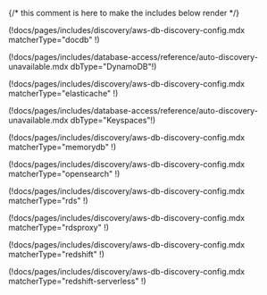 {/* this comment is here to make the includes below render */}

<Tabs dropdownView dropdownCaption="Database Type">
<TabItem label="DocumentDB">

(!docs/pages/includes/discovery/aws-db-discovery-config.mdx matcherType="docdb" !)

</TabItem>
<TabItem label="DynamoDB">

(!docs/pages/includes/database-access/reference/auto-discovery-unavailable.mdx dbType="DynamoDB"!)

</TabItem>
<TabItem label="ElastiCache Redis">

(!docs/pages/includes/discovery/aws-db-discovery-config.mdx matcherType="elasticache" !)

</TabItem>
<TabItem label="Keyspaces">

(!docs/pages/includes/database-access/reference/auto-discovery-unavailable.mdx dbType="Keyspaces"!)

</TabItem>
<TabItem label="MemoryDB">

(!docs/pages/includes/discovery/aws-db-discovery-config.mdx matcherType="memorydb" !)

</TabItem>
<TabItem label="Opensearch">

(!docs/pages/includes/discovery/aws-db-discovery-config.mdx matcherType="opensearch" !)

</TabItem>
<TabItem label="RDS">

(!docs/pages/includes/discovery/aws-db-discovery-config.mdx matcherType="rds" !)

</TabItem>
<TabItem label="RDS Proxy">

(!docs/pages/includes/discovery/aws-db-discovery-config.mdx matcherType="rdsproxy" !)

</TabItem>
<TabItem label="Redshift">

(!docs/pages/includes/discovery/aws-db-discovery-config.mdx matcherType="redshift" !)

</TabItem>
<TabItem label="Redshift Serverless">

(!docs/pages/includes/discovery/aws-db-discovery-config.mdx matcherType="redshift-serverless" !)

</TabItem>
</Tabs>
